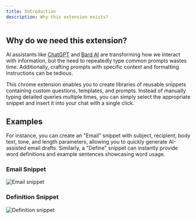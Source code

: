 ```yaml
---
title: Introduction
description: Why this extension exists?
---
```


## Why do we need this extension?

AI assistants like [ChatGPT](https://openai.com/blog/chatgpt) and [Bard AI](https://bard.google.com/) are transforming how we interact with information, but the need to repeatedly type common prompts wastes time. Additionally, crafting prompts with specific context and formatting instructions can be tedious.

This chrome extension enables you to create libraries of reusable snippets containing custom questions, templates, and prompts. Instead of manually typing detailed queries multiple times, you can simply select the appropriate snippet and insert it into your chat with a single click.

## Examples

For instance, you can create an "Email" snippet with subject, recipient, body text, tone, and length parameters, allowing you to quickly generate AI-assisted email drafts. Similarly, a "Define" snippet can instantly provide word definitions and example sentences showcasing word usage.

### Email Snippet
<img src="/images/screenshots/showcase-email.gif" alt="Email snippet"/>

### Definition Snippet
<img src="/images/screenshots/showcase-definition.gif" alt="Definition snippet"/>
